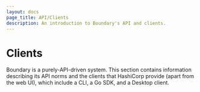 ```yaml
---
layout: docs
page_title: API/Clients
description: An introduction to Boundary's API and clients.
---
```


# Clients

Boundary is a purely-API-driven system. This section contains information
describing its API norms and the clients that HashiCorp provide (apart from the
web UI), which include a CLI, a Go SDK, and a Desktop client.
